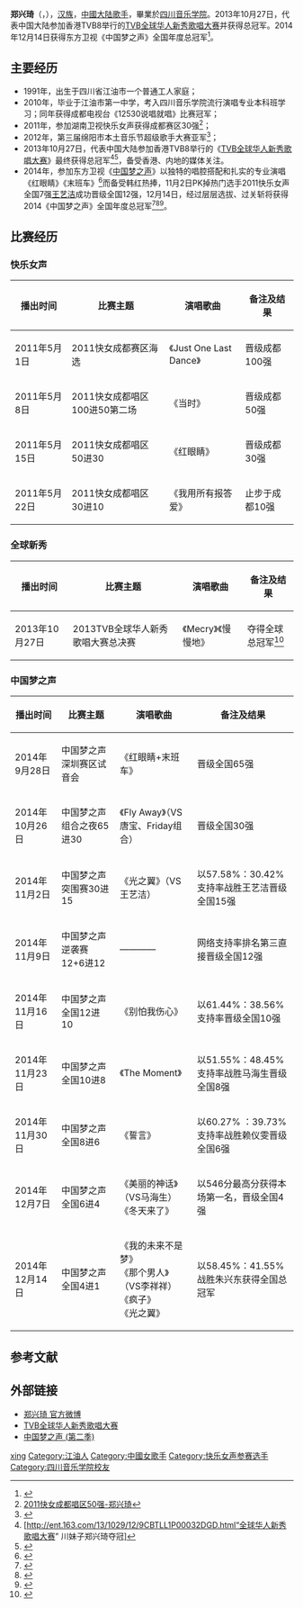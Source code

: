 {{Veil|time=2015-09-12T09:36:58+00:00}}
{{藝人
| 姓名     = 郑兴琦
| 類型     = 女歌手
| 圖片     =
| 圖片尺寸 = 
| 圖片簡介 = 
| 原名     = 
| 外文名   = Sinkey 
| 外文     = 
| 綽號     =  
| 國籍     = {{PRC}} 
| 民族     = [[汉族|汉族]]
| 出生日期 = {{birth date and age|1991|6|1}}
| 出生地點 = {{CHN}}[[四川省|四川省]][[绵阳市|绵阳市]][[江油市|江油市]]
| 職業     = [[歌手|歌手]] 
| 語言     = [[中文|中文]]
| 教育程度 =  [[四川音乐学院|四川音乐学院]]
| 宗教信仰 = 
| 配偶     = 
| 兒女     = 
| 父母     = 
| 音樂類型 = 
| 活躍年代 = 2011年-至今
| 代表作   = 《極光》
| 唱片公司 = 
| 經紀公司 =  上海安冠文化传媒有限公司
| 網站     = [http://weibo.com/u/2264606470 郑兴琦个人微博]
| 相關團體 = 
| 獎項     = 2011湖南卫视[[2011快乐女声|快乐女声]]成都30强<br>2013[[TVB全球华人新秀歌唱大赛|TVB全球华人新秀歌唱大赛]]总冠军<br>2014东方卫视[[中国梦之声_(第二季)|中国梦之声]]全国总冠军
| IMDb    = 
}}
'''郑兴琦'''（{{lang-en|Sinkey Zheng}}，{{bd|1991年|6月1日|catIdx=Z郑}}），[[汉族|汉族]]，[[中國大陆|中國大陆]][[歌手|歌手]]，畢業於[[四川音乐学院|四川音乐学院]]。2013年10月27日，代表中国大陆参加香港TVB8举行的[[TVB全球华人新秀歌唱大赛|TVB全球华人新秀歌唱大赛]]并获得总冠军。2014年12月14日获得东方卫视《中国梦之声》全国年度总冠军<ref>{{Cite web |url=http://www.chinadaily.com.cn/hqcj/xfly/2014-12-15/content_12894689.html |title=《中国梦之声》决赛收官郑兴琦夺冠 韩红再收徒 |access-date=2014-12-15 |archive-url=https://web.archive.org/web/20141215053257/http://www.chinadaily.com.cn/hqcj/xfly/2014-12-15/content_12894689.html |archive-date=2014-12-15 |dead-url=yes }}</ref>。

==主要经历==
*1991年，出生于四川省江油市一个普通工人家庭；
*2010年，毕业于江油市第一中学，考入四川音乐学院流行演唱专业本科班学习；同年获得成都电视台《12530说唱就唱》比赛冠军；
*2011年，参加湖南卫视快乐女声获得成都赛区30强<ref>[http://ent.sina.com.cn/y/p/2011-05-13/13193307109.html  2011快女成都唱区50强-郑兴琦]{{dead link|date=2018年4月 |bot=InternetArchiveBot |fix-attempted=yes }}</ref>；
*2012年，第三届绵阳市本土音乐节超级歌手大赛亚军<ref>{{Cite web |url=http://news.gmw.cn/newspaper/2013-10/01/content_2181647.htm |title=超级歌手十强角逐 主持人夺冠 |accessdate=2013-11-14 |archive-date=2015-06-10 |archive-url=https://web.archive.org/web/20150610230907/http://news.gmw.cn/newspaper/2013-10/01/content_2181647.htm |dead-url=no }}</ref>；
*2013年10月27日，代表中国大陆参加香港TVB8举行的《[[TVB全球华人新秀歌唱大赛|TVB全球华人新秀歌唱大赛]]》最终获得总冠军<ref>[http://ent.163.com/13/1029/12/9CBTLL1P00032DGD.html“全球华人新秀歌唱大赛” 川妹子郑兴琦夺冠]{{dead link|date=2018年4月 |bot=InternetArchiveBot |fix-attempted=yes }}</ref><ref>{{Cite web |url=http://my.newssc.org/system/20131104/001264063.html |title=江油妹子郑兴琦全球新秀夺冠 |access-date=2013-11-14 |archive-url=https://web.archive.org/web/20131108030004/http://my.newssc.org/system/20131104/001264063.html |archive-date=2013-11-08 |dead-url=yes }}</ref>，备受香港、内地的媒体关注。
*2014年，参加东方卫视《[[中国梦之声_(第二季)|中国梦之声]]》以独特的唱腔搭配和扎实的专业演唱《红眼睛》《末班车》<ref>{{Cite web |url=http://www.letv.com/ptv/vplay/20757571.html |title=郑兴琦《红眼睛》《末班车》-中国梦之声 |access-date=2014-09-30 |archive-date=2014-09-30 |archive-url=https://web.archive.org/web/20140930104904/http://www.letv.com/ptv/vplay/20757571.html |dead-url=no }}</ref>而备受韩红热捧，11月2日PK掉热门选手2011快乐女声全国7强[[王艺洁_(快乐女声)|王艺洁]]成功晋级全国12强，12月14日，经过层层选拔、过关斩将获得2014《中国梦之声》全国年度总冠军<ref>{{Cite web |url=http://news.163.com/14/1215/09/ADGD9A9600014AED.html |title=“年度偶像”花落“魔法少女”郑兴琦 |accessdate=2014-12-15 |archive-date=2016-06-02 |archive-url=https://web.archive.org/web/20160602195117/http://news.163.com/14/1215/09/ADGD9A9600014AED.html |dead-url=no }}</ref><ref>{{Cite web |url=http://news.hexun.com/2014-12-15/171407971.html |title=郑兴琦插上梦想的“翅膀” |accessdate=2014-12-15 |archive-date=2014-12-15 |archive-url=https://web.archive.org/web/20141215052856/http://news.hexun.com/2014-12-15/171407971.html |dead-url=no }}</ref><ref>{{Cite web |url=http://yn.xinhuanet.com/ent/2014-12/15/c_133854688.htm |title=《中国梦之声》第二季总决选　郑兴琦夺冠 |access-date=2014-12-15 |archive-date=2014-12-15 |archive-url=https://web.archive.org/web/20141215041425/http://yn.xinhuanet.com/ent/2014-12/15/c_133854688.htm |dead-url=no }}</ref>。

==比赛经历==
{{hideH|《[[2011快乐女声|快乐女声]]》比赛经历}}
===快乐女声===
{| class="wikitable"
|-
! 播出时间 !! 比赛主题 !! 演唱歌曲 !! 备注及结果 
|-
| 2011年5月1日 || 2011快女成都赛区海选  ||《Just One Last Dance》|| 晋级成都100强
|-
| 2011年5月8日 || 2011快女成都唱区100进50第二场  ||《当时》|| 晋级成都50强
|-
| 2011年5月15日 || 2011快女成都唱区50进30  ||《红眼睛》|| 晋级成都30强
|-
| 2011年5月22日 || 2011快女成都唱区30进10  ||《我用所有报答爱》||止步于成都10强 
|}
{{hideF}}
</div>
{{hideH|《[[TVB全球华人新秀歌唱大赛|TVB全球华人新秀歌唱大赛]]》比赛经历}}
===全球新秀===
{| class="wikitable"
|-
! 播出时间 !! 比赛主题 !! 演唱歌曲 !! 备注及结果 
|-
| 2013年10月27日  || 2013TVB全球华人新秀歌唱大赛总决赛  ||《Mecry》《慢慢地》|| 夺得全球总冠军<ref>{{Cite web |url=http://news.xkb.com.cn/yule/2013/1029/290064.html |title=“全球华人新秀歌唱大赛” 川妹子郑兴琦夺冠 |access-date=2014-11-20 |archive-date=2014-11-29 |archive-url=https://web.archive.org/web/20141129044340/http://news.xkb.com.cn/yule/2013/1029/290064.html |dead-url=no }}</ref>
|}
{{hideF}}
</div>
{{hideH|《[[中国梦之声_(第二季)|中国梦之声]]》比赛经历}}

===中国梦之声===
{| class="wikitable"
|-
! 播出时间 !! 比赛主题 !! 演唱歌曲 !! 备注及结果 
|-
| 2014年9月28日 || 中国梦之声深圳赛区试音会 ||《红眼睛+末班车》||晋级全国65强
|-
| 2014年10月26日 || 中国梦之声组合之夜65进30 ||《Fly Away》（VS唐宝、Friday组合）|| 晋级全国30强
|-
| 2014年11月2日 || 中国梦之声突围赛30进15 ||《光之翼》（VS王艺洁）|| 以57.58%：30.42%支持率战胜王艺洁晋级全国15强
|-
| 2014年11月9日 || 中国梦之声逆袭赛12+6进12  ||————|| 网络支持率排名第三直接晋级全国12强
|-
| 2014年11月16日 || 中国梦之声全国12进10 ||《别怕我伤心》||以61.44%：38.56%支持率晋级全国10强
|-
| 2014年11月23日 || 中国梦之声全国10进8 || 《The Moment》 ||以51.55%：48.45%支持率战胜马海生晋级全国8强
|-
| 2014年11月30日 || 中国梦之声全国8进6 || 《誓言》||以60.27%	：39.73%支持率战胜赖仪雯晋级全国6强
|-
| 2014年12月7日 || 中国梦之声全国6进4 || 《美丽的神话》（VS马海生）<br>《冬天来了》||以546分最高分获得本场第一名，晋级全国4强
|-
| 2014年12月14日 || 中国梦之声全国4进1 || 《我的未来不是梦》<br>《那个男人》（VS李祥祥）<br>《疯子》<br>《光之翼》||以58.45%：41.55%战胜朱兴东获得全国总冠军
|}
{{hideF}}

==参考文献==
{{reflist}}

==外部链接==
*[http://weibo.com/u/2264606470 郑兴琦 官方微博] {{Wayback|url=http://weibo.com/u/2264606470 |date=20210815112534 }}
*[[TVB全球华人新秀歌唱大赛|TVB全球华人新秀歌唱大赛]]
*[[中国梦之声_(第二季)|中国梦之声 (第二季)]]

{{新秀歌唱大賽}}
{{中国梦之声全国12强学员|nocat}}

{{DEFAULTSORT:Zheng xingqi}}
[[Category:郑姓|xing]]
[[Category:江油人|Category:江油人]]
[[Category:中國女歌手|Category:中國女歌手]]
[[Category:快乐女声参赛选手|Category:快乐女声参赛选手]]
[[Category:四川音乐学院校友|Category:四川音乐学院校友]]